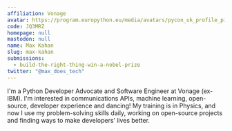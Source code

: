 ```yaml
---
affiliation: Vonage
avatar: https://program.europython.eu/media/avatars/pycon_uk_profile_pic_under_10mb_IHYslfb.png
code: JQ3MRZ
homepage: null
mastodon: null
name: Max Kahan
slug: max-kahan
submissions:
  - build-the-right-thing-win-a-nobel-prize
twitter: "@max_does_tech"
---
```


I'm a Python Developer Advocate and Software Engineer at Vonage (ex-IBM). I'm
interested in communications APIs, machine learning, open-source, developer
experience and dancing! My training is in Physics, and now I use my
problem-solving skills daily, working on open-source projects and finding ways
to make developers’ lives better.
